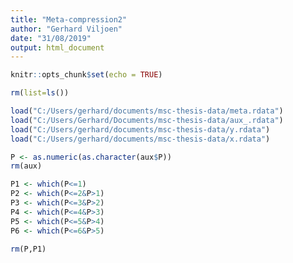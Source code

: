 ---
title: "Meta-compression2"
author: "Gerhard Viljoen"
date: "31/08/2019"
output: html_document
---

```{r setup, include=FALSE}
knitr::opts_chunk$set(echo = TRUE)
```

```{r}
rm(list=ls())

load("C:/Users/gerhard/documents/msc-thesis-data/meta.rdata")
load("C:/Users/Gerhard/Documents/msc-thesis-data/aux_.rdata")
load("C:/Users/gerhard/documents/msc-thesis-data/y.rdata")
load("C:/Users/gerhard/documents/msc-thesis-data/x.rdata")
```


```{r}
P <- as.numeric(as.character(aux$P))
rm(aux)
```

```{r}
P1 <- which(P<=1)
P2 <- which(P<=2&P>1)
P3 <- which(P<=3&P>2)
P4 <- which(P<=4&P>3)
P5 <- which(P<=5&P>4)
P6 <- which(P<=6&P>5)

rm(P,P1)
```

```{r}

```

































